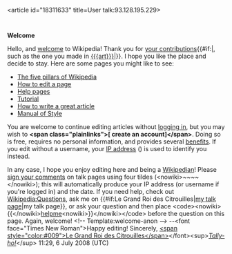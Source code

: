 <article id="18311633" title=User talk:93.128.195.229>
	<talkpage id="18311633" title="User talk:93.128.195.229">
'''Welcome'''

Hello, and [[Wikipedia:Introduction|welcome]] to Wikipedia! Thank you for [[Special:Contributions/{{BASEPAGENAME}}|your contributions]]{{#if:|, such as the one you made in [[{{{art}}}]]|}}. I hope you like the place and decide to stay. Here are some pages you might like to see:

* [[Wikipedia:Five pillars|The five pillars of Wikipedia]]
* [[Wikipedia:How to edit a page|How to edit a page]]
* [[Help:Contents|Help pages]]
* [[Wikipedia:Tutorial|Tutorial]]
* [[Wikipedia:How to write a great article|How to write a great article]]
* [[Wikipedia:Manual of Style|Manual of Style]]

You are welcome to continue editing articles without [[Special:Userlogin|logging in]], but you may wish to '''&lt;span class=&quot;plainlinks&quot;&gt;[{{fullurl:Special:Userlogin|type=signup}} create an account]&lt;/span&gt;'''. Doing so is free, requires no personal information, and provides several [[Wikipedia:Why create an account?|benefits]]. If you edit without a username, your [[IP address]] ({{BASEPAGENAME}}) is used to identify you instead.

In any case, I hope you enjoy editing here and being a [[Wikipedia:Wikipedians|Wikipedian]]! Please [[Wikipedia:Signatures|sign your comments]] on talk pages using four tildes (&lt;nowiki&gt;~~~~&lt;/nowiki&gt;); this will automatically produce your IP address (or username if you're logged in) and the date. If you need help, check out [[Wikipedia:Questions]], ask me on {{#if:Le Grand Roi des Citrouilles|[[user talk:Le Grand Roi des Citrouilles|my talk page]]|my talk page}}, or ask your question and then place &lt;code&gt;&lt;nowiki&gt;{{&lt;/nowiki&gt;[[:Category:Wikipedians looking for help|helpme]]&lt;nowiki&gt;}}&lt;/nowiki&gt;&lt;/code&gt; before the question on this page. Again, welcome! &lt;!-- Template:welcome-anon --&gt; --&lt;font face=&quot;Times New Roman&quot;&gt;Happy editing!  Sincerely, [[User:Le Grand Roi des Citrouilles|&lt;span style=&quot;color:#009&quot;&gt;Le Grand Roi des Citrouilles&lt;/span&gt;]]&lt;/font&gt;&lt;sup&gt;''[[User talk:Le Grand Roi des Citrouilles|Tally-ho!]]''&lt;/sup&gt; 11:29, 6 July 2008 (UTC)
	</talkpage>
</article>